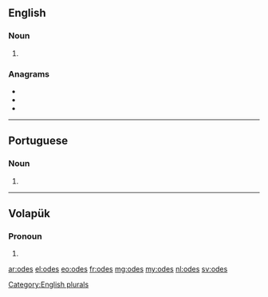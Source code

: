 ==English==

===Noun===
{{head|en}}

# {{plural of|ode}}

===Anagrams===
* {{l|en|does}}
* {{l|en|dose}}
* {{l|en|SOED}}

[[Category:English plurals]]

----

==Portuguese==

===Noun===
{{head|pt}} {{f}}

# {{plural of|ode|lang=pt}}

----

==Volapük==

===Pronoun===
{{head|vo|pronoun form}}

# {{inflection of|od||dat|p|lang=vo}}

[[ar:odes]]
[[el:odes]]
[[eo:odes]]
[[fr:odes]]
[[mg:odes]]
[[my:odes]]
[[nl:odes]]
[[sv:odes]]